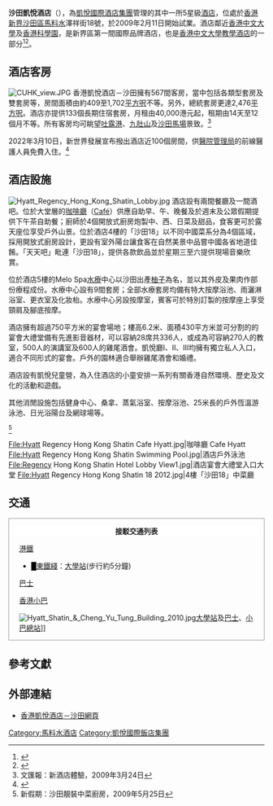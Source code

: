 {{Link style|time=2015-12-11T07:49:31+00:00}}
{{Infobox hotel
| hotel_name =Hong Kong Shatin Hyatt<br />沙田凱悅酒店
| image              = HK TeachingHotelOfHKCU Hyatt 4.JPG
| image_width        = 250px
| caption            ="''新界區第一間國際品牌酒店''"
| location           = [[香港|香港]][[新界|新界]][[沙田區|沙田區]][[馬料水|馬料水]]澤祥街18號
| coordinates        =
| opening_date       = 2009年2月11日
| stars              = 4星
| closing_date       =
| developer          =[[新世界發展|新世界發展]]
| operator           =[[凱悅國際酒店集團|凱悅國際酒店集團]]（至2049年2月10日為止）
| main_contractor    = 鶴記營造（後併入[[協興建築|協興建築]]）
| owner              =[[香港中文大學|香港中文大學]]
| number_of_restaurants = 5間
| number_of_rooms    = 559間
| number_of_suites   = 132間
| floor_area         =
| floors             = 25層
| parking            =
| website            =[http://hongkong.shatin.hyatt.com/ 香港凱悅酒店－沙田網頁]
| footnotes          = 
}}
'''沙田凱悅酒店'''（{{lang|en|'''Hyatt Regency Hong Kong, Shatin'''}}），為[[凱悅國際酒店集團|凱悅國際酒店集團]]管理的其中一所5星級[[酒店|酒店]]，位處於[[香港|香港]][[新界|新界]][[沙田區|沙田區]][[馬料水|馬料水]]澤祥街18號，於2009年2月11日開始試業。酒店鄰近[[香港中文大學|香港中文大學]]及[[香港科學園|香港科學園]]，是新界區第一間國際品牌酒店，也是[[香港中文大學|香港中文大學]][[香港中文大學教學酒店|教學酒店]]的一部分<ref>{{Cite web |url=http://inmediahk.net/node/1002256 |title=「迪士尼」式糊塗賬的中大教學酒店 |accessdate=2009-06-19 |archive-date=2009-04-18 |archive-url=https://web.archive.org/web/20090418020805/http://www.inmediahk.net/node/1002256 |dead-url=no }}</ref><ref>{{Cite web |url=https://www.cpr.cuhk.edu.hk/tc/press_detail.php?id=944 |title=香港中文大學教學酒店開幕暨鄭裕彤樓命名 |accessdate=2017-08-03 |archive-date=2017-08-04 |archive-url=https://web.archive.org/web/20170804012831/https://www.cpr.cuhk.edu.hk/tc/press_detail.php?id=944 |dead-url=no }}</ref>。

== 酒店客房 ==
[[File:CUHK_view.JPG|thumb]]
香港凱悅酒店－沙田擁有567間客房，當中包括各類型套房及雙套房等，房間面積由約409至1,702[[平方呎|平方呎]]不等。另外，總統套房更達2,476[[平方呎|平方呎]]。酒店亦提供133個長期住宿套房，月租由40,000港元起，租期由14天至12個月不等。所有客房均可眺望[[吐露港|吐露港]]、[[九肚山|九肚山]]及[[沙田馬場|沙田馬場]]景致。<ref>文匯報：新酒店體驗，2009年3月24日</ref>

2022年3月10日，新世界發展宣布撥出酒店近100個房間，供[[醫院管理局|醫院管理局]]的前線醫護人員免費入住。<ref>{{cite news |title=【商界抗疫】新世界撥出沙田凱悅酒店百間房間供醫護免費入住 鄭志剛：感謝醫護無私付出 |url=https://ps.hket.com/article/3199647 |accessdate=2022-03-10 |work=香港經濟日報 |date=2022-03-10}}</ref>

== 酒店設施 ==
[[File:Hyatt_Regency_Hong_Kong_Shatin_Lobby.jpg|thumb]]
酒店設有兩間餐廳及一間酒吧。位於大堂層的[[咖啡廳|咖啡廳]]（[[:en:Café|Café]]）供應自助早、午、晚餐及於週末及公眾假期提供下午茶自助餐；廚師於4個開放式廚房炮製中、西、日菜及甜品，食客更可於露天座位享受戶外山景。位於酒店4樓的「沙田18」以不同中國菜系分為4個區域，採用開放式廚房設計，更設有室外陽台讓食客在自然美景中品嘗中國各省地道佳餚。「天天吧」毗連「沙田18」，提供各款飲品並於星期三至六提供現場音樂欣賞。

位於酒店5樓的Melo Spa[[水療|水療]]中心以沙田出產[[柚子|柚子]]為名，並以其外皮及果肉作部份療程成份。水療中心設有9間套房；全部水療套房均備有特大按摩浴池、雨灑淋浴室、更衣室及化妝枱。水療中心另設按摩室，賓客可於特別訂製的按摩座上享受頸肩及腳底按摩。

酒店擁有超過750平方米的宴會場地；樓高6.2米、面積430平方米並可分割的的宴會大禮堂備有先進影音器材，可以容納28席共336人，或成為可容納270人的教室，500人的演講室及600人的雞尾酒會。凱悅廳I、II、III均擁有獨立私人入口，適合不同形式的宴會。戶外的園林適合舉辦雞尾酒會和婚禮。

酒店設有凱悅兒童營，為入住酒店的小童安排一系列有關香港自然環境、歷史及文化的活動和遊戲。

其他消閒設施包括健身中心、桑拿、蒸氣浴室、按摩浴池、25米長的戶外恆溫游泳池、日光浴陽台及網球場等。

<ref>新假期：沙田靚裝中菜廚房，2009年5月25日</ref>

<gallery>
File:Hyatt Regency Hong Kong Shatin Cafe Hyatt.jpg|咖啡廳 Cafe Hyatt
File:Hyatt Regency Hong Kong Shatin Swimming Pool.jpg|酒店戶外泳池
File:Regency Hong Kong Shatin Hotel Lobby View1.jpg|酒店宴會大禮堂入口大堂
File:Hyatt Regency Hong Kong Shatin 18 2012.jpg|4樓「沙田18」中菜廳
</gallery>

== 交通 ==
<div class="NavFrame collapsed" style="clear: no; border: 1px solid #999; margin: 0 auto; padding: 0 10px; text-align: left;">
<div class="NavHead" style="background-color: #FFFFFF; margin: 0 auto; padding: 0 10px; text-align: center; font-weight: bold;">接駁交通列表</div>
<div class="NavContent" style="margin: 0 auto; padding: 0 10px;">
;[[港鐵|港鐵]]
*<font color="{{東鐵綫色彩}}">█</font>[[東鐵綫|東鐵綫]]：[[大學站_(香港)|大學站]](步行約5分鐘)
;[[香港巴士|巴士]]
{{九龍新界巴士簡單列表|43P|82C|87K|87S|99R|263A|272A|272K|289K}}{{大嶼山巴士簡單列表|A47X}}
;[[香港小巴|香港小巴]]
{{新界專線小巴簡單列表|807A|807C|807K|807S|807X}}
[[File:Hyatt_Shatin_&_Cheng_Yu_Tung_Building_2010.jpg|thumb]][[大學站_(香港)|大學站]]及[[巴士|巴士]]、[[小巴|小巴]][[總站|總站]]]]
</div></div>

== 參考文獻 ==
{{reflist}}

==外部連結==
*[http://hongkong.shatin.hyatt.com 香港凱悅酒店－沙田網頁]

{{新世界發展}}

[[Category:馬料水酒店|Category:馬料水酒店]]
[[Category:凱悅國際飯店集團|Category:凱悅國際飯店集團]]